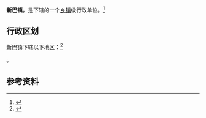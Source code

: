 {{中国乡级行政区|52/27/23/102/000}}

'''新巴镇'''，是{{PRC admin/fullname|52/27/23/102/000|3}}下辖的一个[[乡镇|乡镇]]级行政单位。<ref>{{PRC admin/ref sgc|{{PRC admin/parent|52/27/23/102/000}}}}</ref>

== 行政区划 ==

新巴镇下辖以下地区：<ref>{{PRC admin/ref sgc|52/27/23/102/000}}</ref>

{{PRC admin/children|52/27/23/102/000}}。

== 参考资料 ==

{{reflist}}

{{行政区划小作品}}
{{PRC admin/navcat|52/27/23/102/000}}